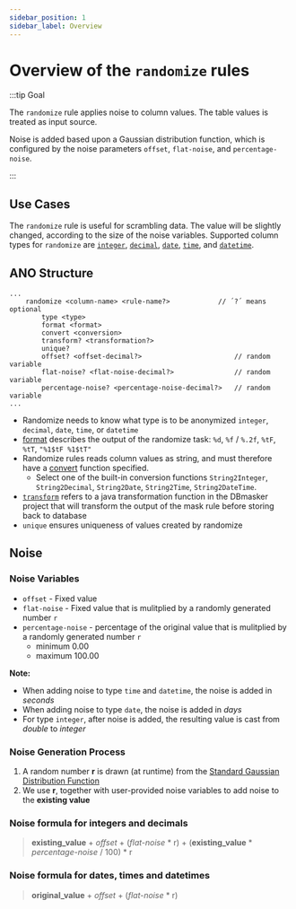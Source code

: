 ```yaml
---
sidebar_position: 1
sidebar_label: Overview
---
```


# Overview of the `randomize` rules

:::tip Goal

The `randomize` rule applies noise to column values. The table values is treated as input source.

Noise is added based upon a Gaussian distribution function, which is configured by the noise parameters `offset`, `flat-noise`, and `percentage-noise`.

:::

## Use Cases

The `randomize` rule is useful for scrambling data. The value will be slightly changed, according to the size of the noise variables. Supported column types for `randomize` are
[`integer`](randomize-integer.mdx), [`decimal`](randomize-decimal.mdx), [`date`](randomize-date.mdx), [`time`](randomize-time.mdx), and [`datetime`](randomize-datetime.mdx).

## ANO Structure

```ano
...
    randomize <column-name> <rule-name?>            // ´?´ means optional
        type <type>
        format <format>
        convert <conversion>
        transform? <transformation?>
        unique?
        offset? <offset-decimal?>                       // random variable
        flat-noise? <flat-noise-decimal?>               // random variable
        percentage-noise? <percentage-noise-decimal?>   // random variable
...
```

- Randomize needs to know what type is to be anonymized `integer`, `decimal`, `date`, `time`, or `datetime`
- [format](../format-output) describes the output of the randomize task: `%d`, `%f` / `%.2f`, `%tF`, `%tT`, `"%1$tF %1$tT"`
- Randomize rules reads column values as string, and must therefore have a [convert](../convert.mdx) function specified.
  - Select one of the built-in conversion functions `String2Integer`, `String2Decimal`, `String2Date`, `String2Time`, `String2DateTime`.
- [`transform`](../transform.mdx) refers to a java transformation function in the DBmasker project that will transform the output of the mask rule before storing back to database
- `unique` ensures uniqueness of values created by randomize

## Noise

### Noise Variables

- `offset` - Fixed value
- `flat-noise` - Fixed value that is mulitplied by a randomly generated number `r`
- `percentage-noise` - percentage of the original value that is mulitplied by a randomly generated number `r`
  - minimum 0.00
  - maximum 100.00

**Note:**

- When adding noise to type `time` and `datetime`, the noise is added in _seconds_
- When adding noise to type `date`, the noise is added in _days_
- For type `integer`, after noise is added, the resulting value is cast from _double_ to _integer_

### Noise Generation Process

1. A random number **r** is drawn (at runtime) from the [Standard Gaussian Distribution Function](https://en.wikipedia.org/wiki/Normal_distribution#Standard_normal_distribution)
2. We use **r**, together with user-provided noise variables to add noise to the **existing value**

### Noise formula for integers and decimals

> **existing_value** + _offset_ + (_flat-noise_ \* r) + (**existing_value** \* _percentage-noise_ / 100) \* r

### Noise formula for dates, times and datetimes

> **original_value** + _offset_ + (_flat-noise_ \* r)
